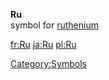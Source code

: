 '''Ru'''<br>{{chemistry}} symbol for [[ruthenium]]
[[Category:Symbols]]

[[fr:Ru]]
[[ja:Ru]]
[[pl:Ru]]